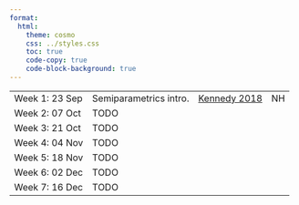 ```yaml
---
format:
  html:
    theme: cosmo
    css: ../styles.css
    toc: true
    code-copy: true
    code-block-background: true
---
```


|                |                        |                  |    |
|----------------|------------------------|------------------|----|
| Week 1: 23 Sep | Semiparametrics intro. | [Kennedy 2018]() | NH |
| Week 2: 07 Oct | TODO |    |    |
| Week 3: 21 Oct | TODO |    |    |
| Week 4: 04 Nov | TODO |    |    |
| Week 5: 18 Nov | TODO |    |    |
| Week 6: 02 Dec | TODO |    |    |
| Week 7: 16 Dec | TODO |    |    |
